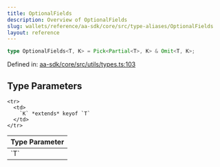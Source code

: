 ```yaml
---
title: OptionalFields
description: Overview of OptionalFields
slug: wallets/reference/aa-sdk/core/src/type-aliases/OptionalFields
layout: reference
---
```


```ts
type OptionalFields<T, K> = Pick<Partial<T>, K> & Omit<T, K>;
```

Defined in: [aa-sdk/core/src/utils/types.ts:103](https://github.com/alchemyplatform/aa-sdk/blob/4987bdd63823427c48ec21401b71fa3cfc2d0675/aa-sdk/core/src/utils/types.ts#L103)

## Type Parameters

<table>
  <thead>
    <tr>
      <th align="left">Type Parameter</th>
    </tr>
  </thead>

  <tbody>
    <tr>
      <td>
        `T`
      </td>
    </tr>

    <tr>
      <td>
        `K` *extends* keyof `T`
      </td>
    </tr>

  </tbody>
</table>
